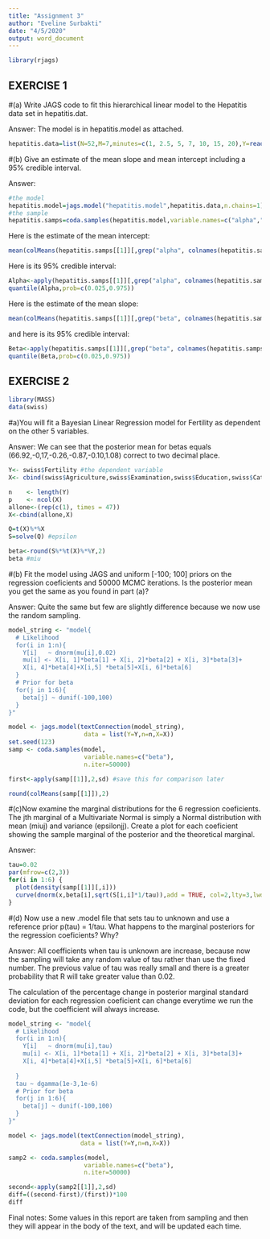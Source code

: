 ---
title: "Assignment 3"
author: "Eveline Surbakti"
date: "4/5/2020"
output: word_document
---

```{r setup, include=FALSE}
library(rjags)
```
## EXERCISE 1
#(a) Write JAGS code to fit this hierarchical linear model to the Hepatitis data set in hepatitis.dat.

Answer:
The model is in hepatitis.model as attached.
```{r}
hepatitis.data=list(N=52,M=7,minutes=c(1, 2.5, 5, 7, 10, 15, 20),Y=read.table("hepatitis.dat",header = TRUE)) # reading the data
```
#(b) Give an estimate of the mean slope and mean intercept including a 95% credible interval.

Answer:
```{r}
#the model
hepatitis.model=jags.model("hepatitis.model",hepatitis.data,n.chains=1)
#the sample
hepatitis.samps=coda.samples(hepatitis.model,variable.names=c("alpha","beta"),1e4)
```
Here is the estimate of the mean intercept:
```{r}
mean(colMeans(hepatitis.samps[[1]][,grep("alpha", colnames(hepatitis.samps[[1]]))]))
```
Here is its 95% credible interval:

```{r}
Alpha<-apply(hepatitis.samps[[1]][,grep("alpha", colnames(hepatitis.samps[[1]]))], 1, mean)
quantile(Alpha,prob=c(0.025,0.975))
```

Here is the estimate of the mean slope:
```{r}
mean(colMeans(hepatitis.samps[[1]][,grep("beta", colnames(hepatitis.samps[[1]]))]))
```
and here is its 95% credible interval:
```{r}
Beta<-apply(hepatitis.samps[[1]][,grep("beta", colnames(hepatitis.samps[[1]]))], 1, mean)
quantile(Beta,prob=c(0.025,0.975))
```

## EXERCISE 2
```{r}
library(MASS)
data(swiss)
```
#a)You will fit a Bayesian Linear Regression model for Fertility as dependent on the other 5 variables. 

Answer:
We can see that the posterior mean for betas equals (66.92,-0,17,-0.26,-0.87,-0.10,1.08) correct to two decimal place.
```{r}
Y<- swiss$Fertility #the dependent variable
X<- cbind(swiss$Agriculture,swiss$Examination,swiss$Education,swiss$Catholic,swiss$Infant.Mortality) #the independent variables

n    <- length(Y)
p    <- ncol(X)
allone<-(rep(c(1), times = 47))
X<-cbind(allone,X)

Q=t(X)%*%X
S=solve(Q) #epsilon

beta<-round(S%*%t(X)%*%Y,2)
beta #miu
```
#(b) Fit the model using JAGS and uniform [-100; 100] priors on the regression coeficients and 50000 MCMC iterations. Is the posterior mean you get the same as you found in part (a)? 

Answer:
Quite the same but few are slightly difference because we now use the random sampling.
```{r}
model_string <- "model{
  # Likelihood
  for(i in 1:n){
    Y[i]   ~ dnorm(mu[i],0.02)
    mu[i] <- X[i, 1]*beta[1] + X[i, 2]*beta[2] + X[i, 3]*beta[3]+
    X[i, 4]*beta[4]+X[i,5] *beta[5]+X[i, 6]*beta[6]
  }
  # Prior for beta
  for(j in 1:6){
    beta[j] ~ dunif(-100,100) 
  }
}"

model <- jags.model(textConnection(model_string), 
                     data = list(Y=Y,n=n,X=X))
set.seed(123)
samp <- coda.samples(model, 
                     variable.names=c("beta"), 
                     n.iter=50000)

first<-apply(samp[[1]],2,sd) #save this for comparison later

round(colMeans(samp[[1]]),2)
```
#(c)Now examine the marginal distributions for the 6 regression coeficients. The jth marginal of a Multivariate Normal is simply a Normal distribution with mean (miuj) and variance (epsilonjj). Create a plot for each coeficient showing the sample marginal of the posterior and the theoretical marginal.

Answer:
```{r}
tau=0.02
par(mfrow=c(2,3))
for(i in 1:6) {
  plot(density(samp[[1]][,i])) 
  curve(dnorm(x,beta[i],sqrt(S[i,i]*1/tau)),add = TRUE, col=2,lty=3,lwd=2) #theoretical
}
```
#(d) Now use a new .model file that sets tau to unknown and use a reference prior p(tau) = 1/tau. What happens to the marginal posteriors for the regression coeficients? Why?

Answer:
All coefficients when tau is unknown are increase, because now the sampling will take any random value of tau rather than use the fixed number. The previous value of tau was really small and there is a greater probability that R will take greater value than 0.02.

The calculation of the percentage change in posterior marginal standard deviation for each regression coeficient can change everytime we run the code, but the coefficient will always increase. 
```{r}

model_string <- "model{
  # Likelihood
  for(i in 1:n){
    Y[i]   ~ dnorm(mu[i],tau)
    mu[i] <- X[i, 1]*beta[1] + X[i, 2]*beta[2] + X[i, 3]*beta[3]+
    X[i, 4]*beta[4]+X[i,5] *beta[5]+X[i, 6]*beta[6]
    
  }
  tau ~ dgamma(1e-3,1e-6)
  # Prior for beta
  for(j in 1:6){
    beta[j] ~ dunif(-100,100) 
  }
}"

model <- jags.model(textConnection(model_string), 
                    data = list(Y=Y,n=n,X=X))

samp2 <- coda.samples(model, 
                     variable.names=c("beta"), 
                     n.iter=50000)

second<-apply(samp2[[1]],2,sd)
diff=((second-first)/(first))*100
diff
```

Final notes: Some values in this report are taken from sampling and then they will appear in the body of the text, and will be updated each time. 
